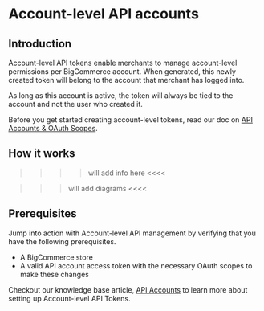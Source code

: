 # Account-level API accounts

## Introduction
Account-level API tokens enable merchants to manage account-level permissions per BigCommerce account. When generated, this newly created token will belong to the account that merchant has logged into. 

<Callout type="info">
 As long as this account is active, the token will always be tied to the account and not the user who created it.
</Callout>

Before you get started creating account-level tokens, read our doc on [API Accounts & OAuth Scopes](https://developer.bigcommerce.com/api-docs/getting-started/api-accounts).

## How it works
>>>> will add info here <<<<

>>> will add diagrams <<<<

## Prerequisites

Jump into action with Account-level API management by verifying that you have the following prerequisites.

* A BigCommerce store
* A valid API account access token with the necessary OAuth scopes to make these changes

Checkout our knowledge base article, [API Accounts](https://support.bigcommerce.com/s/article/Store-API-Accounts?language=en_US#account-level-api-accounts) to learn more about setting up Account-level API Tokens.

